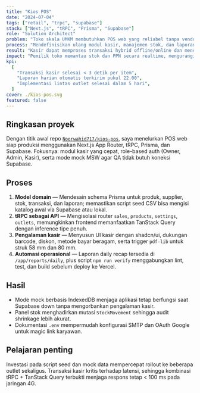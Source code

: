 ```yaml
---
title: "Kios POS"
date: "2024-07-04"
tags: ["retail", "trpc", "supabase"]
stack: ["Next.js", "tRPC", "Prisma", "Supabase"]
role: "Solution Architect"
problem: "Toko skala UMKM membutuhkan POS web yang reliabel tanpa vendor mahal."
process: "Mendefinisikan ulang modul kasir, manajemen stok, dan laporan ke dalam Next.js App Router dengan tRPC."
result: "Kasir dapat memproses transaksi hybrid offline/online dan mencetak struk PDF termal."
impact: "Pemilik toko memantau stok dan PPN secara realtime, mengurangi shrinkage 18%."
kpi:
  [
    "Transaksi kasir selesai < 3 detik per item",
    "Laporan harian otomatis terkirim pukul 22.00",
    "Implementasi lintas outlet selesai dalam 5 hari",
  ]
cover: ./kios-pos.svg
featured: false
---
```


## Ringkasan proyek

Dengan titik awal repo [`Noorwahid717/kios-pos`](https://github.com/Noorwahid717/kios-pos), saya menelurkan POS web siap produksi menggunakan Next.js App Router, tRPC, Prisma, dan Supabase. Fokusnya: modul kasir yang cepat, role-based auth (Owner, Admin, Kasir), serta mode mock MSW agar QA tidak butuh koneksi Supabase.

## Proses

1. **Model domain** — Mendesain schema Prisma untuk produk, supplier, stok, transaksi, dan laporan; memastikan script seed CSV bisa mengisi katalog awal via Supabase atau lokal.
2. **tRPC sebagai API** — Mengisolasi router `sales`, `products`, `settings`, `outlets`, memungkinkan frontend memanfaatkan TanStack Query dengan inference tipe penuh.
3. **Pengalaman kasir** — Menyusun UI kasir dengan shadcn/ui, dukungan barcode, diskon, metode bayar beragam, serta trigger `pdf-lib` untuk struk 58 mm dan 80 mm.
4. **Automasi operasional** — Laporan daily recap tersedia di `/app/reports/daily`, plus script `npm run verify` menggabungkan lint, test, dan build sebelum deploy ke Vercel.

## Hasil

- Mode mock berbasis IndexedDB menjaga aplikasi tetap berfungsi saat Supabase down tanpa mengorbankan pengalaman kasir.
- Panel stok menghadirkan mutasi `StockMovement` sehingga audit shrinkage lebih akurat.
- Dokumentasi `.env` mempermudah konfigurasi SMTP dan OAuth Google untuk magic link karyawan.

## Pelajaran penting

Investasi pada script seed dan mock data mempercepat rollout ke beberapa outlet sekaligus. Transaksi kasir kritis terhadap latensi, sehingga kombinasi tRPC + TanStack Query terbukti menjaga respons tetap < 100 ms pada jaringan 4G.
